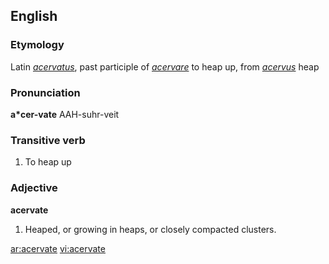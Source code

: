==English==

===Etymology===
Latin ''[[acervatus]]'', past participle of ''[[acervare]]'' to heap up, from ''[[acervus]]'' heap

===Pronunciation===
'''a*cer-vate'''
AAH-suhr-veit

===Transitive verb===
{{rfc-trverb|Transitive verb}}
{{en-verb|acervat|ing}}

# {{obsolete}} To heap up

===Adjective===
'''acervate'''

# Heaped, or growing in heaps, or closely compacted clusters.

[[ar:acervate]]
[[vi:acervate]]